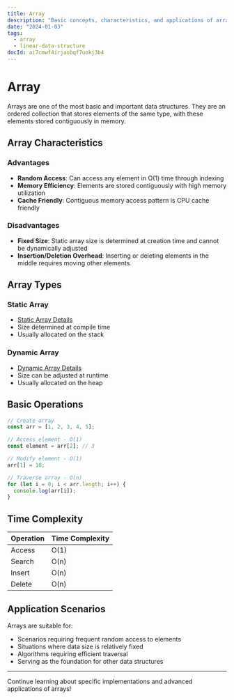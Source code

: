```yaml
---
title: Array
description: "Basic concepts, characteristics, and applications of arrays"
date: "2024-01-03"
tags:
  - array
  - linear-data-structure
docId: ai7cmwf4irjaobqf7uokj3b4
---
```


# Array

Arrays are one of the most basic and important data structures. They are an ordered collection that stores elements of the same type, with these elements stored contiguously in memory.

## Array Characteristics

### Advantages

- **Random Access**: Can access any element in O(1) time through indexing
- **Memory Efficiency**: Elements are stored contiguously with high memory utilization
- **Cache Friendly**: Contiguous memory access pattern is CPU cache friendly

### Disadvantages

- **Fixed Size**: Static array size is determined at creation time and cannot be dynamically adjusted
- **Insertion/Deletion Overhead**: Inserting or deleting elements in the middle requires moving other elements

## Array Types

### Static Array

- [Static Array Details](/computer-science/data-structures/array/static-array)
- Size determined at compile time
- Usually allocated on the stack

### Dynamic Array

- [Dynamic Array Details](/computer-science/data-structures/array/dynamic-array)
- Size can be adjusted at runtime
- Usually allocated on the heap

## Basic Operations

```javascript
// Create array
const arr = [1, 2, 3, 4, 5];

// Access element - O(1)
const element = arr[2]; // 3

// Modify element - O(1)
arr[1] = 10;

// Traverse array - O(n)
for (let i = 0; i < arr.length; i++) {
  console.log(arr[i]);
}
```

## Time Complexity

| Operation | Time Complexity |
| --------- | --------------- |
| Access    | O(1)            |
| Search    | O(n)            |
| Insert    | O(n)            |
| Delete    | O(n)            |

## Application Scenarios

Arrays are suitable for:

- Scenarios requiring frequent random access to elements
- Situations where data size is relatively fixed
- Algorithms requiring efficient traversal
- Serving as the foundation for other data structures

---

Continue learning about specific implementations and advanced applications of arrays!

